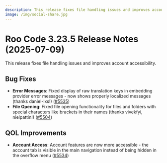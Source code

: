 ```yaml
---
description: This release fixes file handling issues and improves account accessibility.
image: /img/social-share.jpg
---
```


# Roo Code 3.23.5 Release Notes (2025-07-09)

This release fixes file handling issues and improves account accessibility.

## Bug Fixes

* **Error Messages**: Fixed display of raw translation keys in embedding provider error messages - now shows properly localized messages (thanks daniel-lxs!) ([#5535](https://github.com/RooCodeInc/Roo-Code/pull/5535))
* **File Opening**: Fixed file opening functionality for files and folders with special characters like brackets in their names (thanks vivekfyi, nielpattin!) ([#5504](https://github.com/RooCodeInc/Roo-Code/pull/5504))

## QOL Improvements

* **Account Access**: Account features are now more accessible - the account tab is visible in the main navigation instead of being hidden in the overflow menu ([#5534](https://github.com/RooCodeInc/Roo-Code/pull/5534))